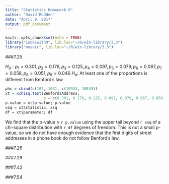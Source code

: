 ```yaml
---
title: "Statistics Homework 6"
author: "David Rodden"
date: "April 9, 2017"
output: pdf_document
---
```


```r
knitr::opts_chunk$set(echo = TRUE)
library("Lock5withR", lib.loc="~/R/win-library/3.3")
library("mosaic", lib.loc="~/R/win-library/3.3")
```

###7.25

$H_0: p_1=0.301, p_2=0.176, p_3=0.125, p_4=0.097, p_5=0.079, p_6=0.067, p_7=0.058, p_8=0.051, p_9=0.046$
$H_{a}:$ At least one of the proportions is different from Benford's law
```r
phs = cbind(c(102, 103), c(10933, 10845))
xt = xchisq.test(Benford$Address, 
                 p = c(0.301, 0.176, 0.125, 0.097, 0.079, 0.067, 0.058, 0.051, 0.046))
p.value = xt$p.value; p.value
xsq = xt$statistic; xsq
df = xt$parameter; df
```
We find that the p-value $\approx$ `r p.value` using the upper tail beyond `r xsq` of a chi-square distribution with `r df` degrees of freedom.
This is not a small p-value, so we do not have enough evidence that the first digits of street addresses in a phone book do not follow Benford's law.

###7.26



###7.29


###7.42


###7.54